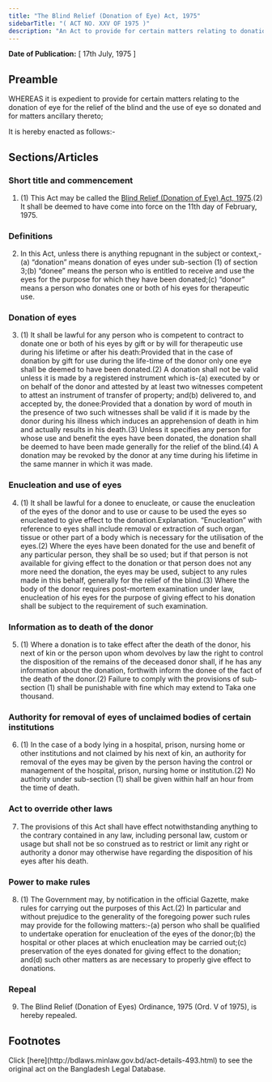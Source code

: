 ```yaml
---
title: "The Blind Relief (Donation of Eye) Act, 1975"
sidebarTitle: "( ACT NO. XXV OF 1975 )"
description: "An Act to provide for certain matters relating to donation of eye."
---
```


**Date of Publication:** [ 17th July, 1975 ]

## Preamble

WHEREAS it is expedient to provide for certain matters relating to the donation of eye for the relief of the blind and the use of eye so donated and for matters ancillary thereto;

It is hereby enacted as follows:-

## Sections/Articles

### Short title and commencement

1. (1) This Act may be called the [Blind Relief (Donation of Eye) Act, 1975](/act-493.html "Blind Relief (Donation of Eye) Act, 1975").(2) It shall be deemed to have come into force on the 11th day of February, 1975.

### Definitions

2. In this Act, unless there is anything repugnant in the subject or context,-(a) “donation” means donation of eyes under sub-section (1) of section 3;(b) “donee” means the person who is entitled to receive and use the eyes for the purpose for which they have been donated;(c) “donor” means a person who donates one or both of his eyes for therapeutic use.

### Donation of eyes

3. (1) It shall be lawful for any person who is competent to contract to donate one or both of his eyes by gift or by will for therapeutic use during his lifetime or after his death:Provided that in the case of donation by gift for use during the life-time of the donor only one eye shall be deemed to have been donated.(2) A donation shall not be valid unless it is made by a registered instrument which is-(a) executed by or on behalf of the donor and attested by at least two witnesses competent to attest an instrument of transfer of property; and(b) delivered to, and accepted by, the donee:Provided that a donation by word of mouth in the presence of two such witnesses shall be valid if it is made by the donor during his illness which induces an apprehension of death in him and actually results in his death.(3) Unless it specifies any person for whose use and benefit the eyes have been donated, the donation shall be deemed to have been made generally for the relief of the blind.(4) A donation may be revoked by the donor at any time during his lifetime in the same manner in which it was made.

### Enucleation and use of eyes

4. (1) It shall be lawful for a donee to enucleate, or cause the enucleation of the eyes of the donor and to use or cause to be used the eyes so enucleated to give effect to the donation.Explanation. “Enucleation” with reference to eyes shall include removal or extraction of such organ, tissue or other part of a body which is necessary for the utilisation of the eyes.(2) Where the eyes have been donated for the use and benefit of any particular person, they shall be so used; but if that person is not available for giving effect to the donation or that person does not any more need the donation, the eyes may be used, subject to any rules made in this behalf, generally for the relief of the blind.(3) Where the body of the donor requires post-mortem examination under law, enucleation of his eyes for the purpose of giving effect to his donation shall be subject to the requirement of such examination.

### Information as to death of the donor

5. (1) Where a donation is to take effect after the death of the donor, his next of kin or the person upon whom devolves by law the right to control the disposition of the remains of the deceased donor shall, if he has any information about the donation, forthwith inform the donee of the fact of the death of the donor.(2) Failure to comply with the provisions of sub-section (1) shall be punishable with fine which may extend to Taka one thousand.

### Authority for removal of eyes of unclaimed bodies of certain institutions

6. (1) In the case of a body lying in a hospital, prison, nursing home or other institutions and not claimed by his next of kin, an authority for removal of the eyes may be given by the person having the control or management of the hospital, prison, nursing home or institution.(2) No authority under sub-section (1) shall be given within half an hour from the time of death.

### Act to override other laws

7. The provisions of this Act shall have effect notwithstanding anything to the contrary contained in any law, including personal law, custom or usage but shall not be so construed as to restrict or limit any right or authority a donor may otherwise have regarding the disposition of his eyes after his death.

### Power to make rules

8. (1) The Government may, by notification in the official Gazette, make rules for carrying out the purposes of this Act.(2) In particular and without prejudice to the generality of the foregoing power such rules may provide for the following matters:-(a) person who shall be qualified to undertake operation for enucleation of the eyes of the donor;(b) the hospital or other places at which enucleation may be carried out;(c) preservation of the eyes donated for giving effect to the donation; and(d) such other matters as are necessary to properly give effect to donations.

### Repeal

9. The Blind Relief (Donation of Eyes) Ordinance, 1975 (Ord. V of 1975), is hereby repealed.

## Footnotes

<Note>
  Click [here](http://bdlaws.minlaw.gov.bd/act-details-493.html) to see the original act on the Bangladesh Legal Database.
</Note>
